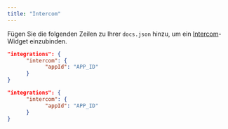 ```yaml
---
title: "Intercom"
---
```


Fügen Sie die folgenden Zeilen zu Ihrer `docs.json` hinzu, um ein [Intercom](https://www.intercom.com)-Widget einzubinden.

<CodeGroup>

```json Integrationsoptionen in docs.json
"integrations": {
      "intercom": {
            "appId": "APP_ID"
      }
}
```

```json Beispiel
"integrations": {
      "intercom": {
            "appId": "APP_ID"
      }
}
```

</CodeGroup>